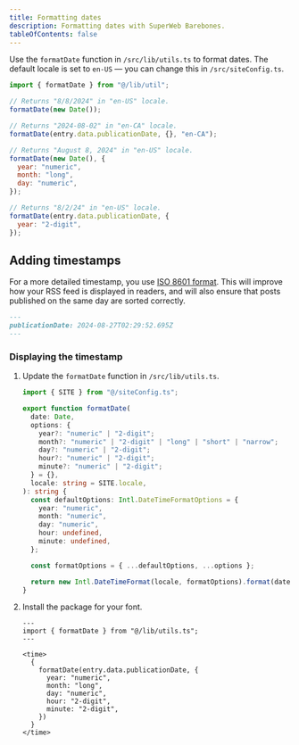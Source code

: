 ```yaml
---
title: Formatting dates
description: Formatting dates with SuperWeb Barebones.
tableOfContents: false
---
```



Use the `formatDate` function in `/src/lib/utils.ts` to format dates. The default locale is set to `en-US` — you can change this in `/src/siteConfig.ts`.

```js
import { formatDate } from "@/lib/util";

// Returns "8/8/2024" in "en-US" locale.
formatDate(new Date());

// Returns "2024-08-02" in "en-CA" locale.
formatDate(entry.data.publicationDate, {}, "en-CA");

// Returns "August 8, 2024" in "en-US" locale.
formatDate(new Date(), {
  year: "numeric",
  month: "long",
  day: "numeric",
});

// Returns "8/2/24" in "en-US" locale.
formatDate(entry.data.publicationDate, {
  year: "2-digit",
});
```

## Adding timestamps

For a more detailed timestamp, you use [ISO 8601 format](https://en.wikipedia.org/wiki/ISO_8601). This will improve how your RSS feed is displayed in readers, and will also ensure that posts published on the same day are sorted correctly.

```md title="src/content/posts/my-first-post/index.md"
---
publicationDate: 2024-08-27T02:29:52.695Z
---
```

### Displaying the timestamp

<Steps>

1.  Update the `formatDate` function in `/src/lib/utils.ts`.

    ```ts title="src/lib/utils.ts"
    import { SITE } from "@/siteConfig.ts";

    export function formatDate(
      date: Date,
      options: {
        year?: "numeric" | "2-digit";
        month?: "numeric" | "2-digit" | "long" | "short" | "narrow";
        day?: "numeric" | "2-digit";
        hour?: "numeric" | "2-digit";
        minute?: "numeric" | "2-digit";
      } = {},
      locale: string = SITE.locale,
    ): string {
      const defaultOptions: Intl.DateTimeFormatOptions = {
        year: "numeric",
        month: "numeric",
        day: "numeric",
        hour: undefined,
        minute: undefined,
      };

      const formatOptions = { ...defaultOptions, ...options };

      return new Intl.DateTimeFormat(locale, formatOptions).format(date);
    }
    ```

2.  Install the package for your font.

    ```astro title="src/pages/blog/[...slug].astro"
    ---
    import { formatDate } from "@/lib/utils.ts";
    ---

    <time>
      {
        formatDate(entry.data.publicationDate, {
          year: "numeric",
          month: "long",
          day: "numeric",
          hour: "2-digit",
          minute: "2-digit",
        })
      }
    </time>
    ```

</Steps>
